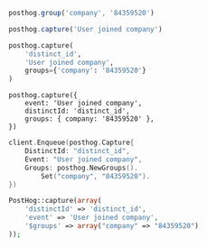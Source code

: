 <MultiLanguage>

```js
posthog.group('company', '84359520')

posthog.capture('User joined company')
```

```python
posthog.capture(
    'distinct_id',
    'User joined company',
    groups={'company': '84359520'}
)
```

```node
posthog.capture({
    event: 'User joined company',
    distinctId: 'distinct_id',
    groups: { company: '84359520' },
})
```

```go
client.Enqueue(posthog.Capture{
    DistinctId: "distinct_id",
    Event: "User joined company",
    Groups: posthog.NewGroups().
        Set("company", "84359520").
})
```

```php
PostHog::capture(array(
    'distinctId' => 'distinct_id',
    'event' => 'User joined company',
    '$groups' => array("company" => "84359520")
));
```

</MultiLanguage>
